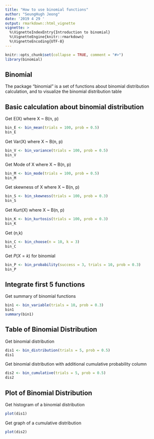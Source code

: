```yaml
---
title: "How to use binomial functions"
author: "SeungHugh Jeong"
date: '2019 4 29 '
output: rmarkdown::html_vignette
vignette: >
  %\VignetteIndexEntry{Introduction to binomial}
  %\VignetteEngine{knitr::rmarkdown}
  %\VignetteEncoding{UTF-8}
---
```


```r
knitr::opts_chunk$set(collapse = TRUE, comment = "#>")
library(binomial)
```

## Binomial

The package "binomial" is a set of functions about binomial distribution calculation, and to visualize the binomial distribution table


## Basic calculation about binomial distribution

Get E(X) where X ~ B(n, p)
```r
bin_E <- bin_mean(trials = 100, prob = 0.5)
bin_E
```

Get Var(X) where X ~ B(n, p)
```r
bin_V <- bin_variance(trials = 100, prob = 0.5)
bin_V
```

Get Mode of X where X ~ B(n, p)
```r
bin_M <- bin_mode(trials = 100, prob = 0.5)
bin_M
```

Get skewness of X where X ~ B(n, p)
```r
bin_S <- bin_skewness(trials = 100, prob = 0.3)
bin_S
```

Get Kurt(X) where X ~ B(n, p)
```r
bin_K <- bin_kurtosis(trials = 100, prob = 0.3)
bin_K
```

Get \binom(n,k)
```r
bin_C <- bin_choose(n = 10, k = 3)
bin_C
```

Get $P(X = k)$ for binomial
```r
bin_P <- bin_probability(success = 3, trials = 10, prob = 0.3)
bin_P
```


## Integrate first 5 functions

Get summary of binomial functions
```r
bin1 <- bin_variable(trials = 10, prob = 0.3)
bin1
summary(bin1)
```


## Table of Binomial Distribution

Get binomial distribution
```r
dis1 <- bin_distribution(trials = 5, prob = 0.5)
dis1
```

Get binomial distribution with additional cumulative probability column
```r
dis2 <- bin_cumulative(trials = 5, prob = 0.5)
dis2
```


## Plot of Binomial Distribution

Get histogram of a binomial distribution
```r
plot(dis1)
```

Get graph of a cumulative distribution
```r
plot(dis2)
```
